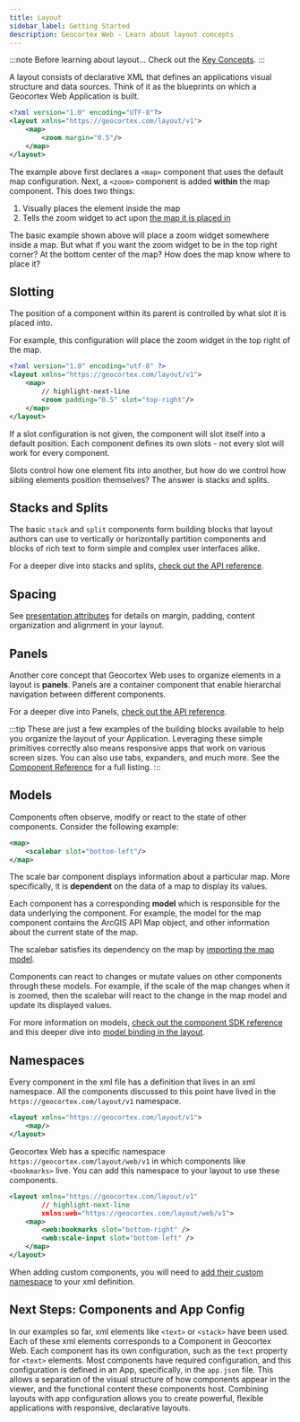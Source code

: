 ```yaml
---
title: Layout
sidebar_label: Getting Started
description: Geocortex Web - Learn about layout concepts
---
```



:::note Before learning about layout...
Check out the [Key Concepts](key-concepts.mdx).
:::

A layout consists of declarative XML that defines an applications visual structure and data sources. Think of it as the blueprints on which a Geocortex Web Application is built.

```xml
<?xml version="1.0" encoding="UTF-8"?>
<layout xmlns="https://geocortex.com/layout/v1">
    <map>
        <zoom margin="0.5"/>
    </map>
</layout>
```

The example above first declares a `<map>` component that uses the default map configuration.
Next, a `<zoom>` component is added **within** the map component. This does two things:

1. Visually places the element inside the map
2. Tells the zoom widget to act upon [the map it is placed in](configuration-advanced-model-binding.mdx)

<FollowAlongSnippet />

The basic example shown above will place a zoom widget somewhere inside a map. But what if you want the zoom widget to be in the top right corner? At the bottom center of the map? How does the map know where to place it?

## Slotting

The position of a component within its parent is controlled by what slot it is placed into.

For example, this configuration will place the zoom widget in the top right of the map.

```xml
<?xml version="1.0" encoding="utf-8" ?>
<layout xmlns="https://geocortex.com/layout/v1">
    <map>
        // highlight-next-line
        <zoom padding="0.5" slot="top-right"/>
    </map>
</layout>
```

If a slot configuration is not given, the component will slot itself into a default position. Each component defines its own slots - not every slot will work for every component.

Slots control how one element fits into another, but how do we control how sibling elements position themselves? The answer is stacks and splits.

## Stacks and Splits

The basic `stack` and `split` components form building blocks that layout authors can use to vertically or horizontally partition components and blocks of rich text to form simple and complex user interfaces alike.

For a deeper dive into stacks and splits, [check out the API reference](configuration-layout-reference.mdx#stacks-and-splits).

## Spacing

See [presentation attributes](configuration-layout-reference.mdx#presentation-attributes) for details on margin, padding, content organization and alignment in your layout.

## Panels

Another core concept that Geocortex Web uses to organize elements in a layout is **panels**.
Panels are a container component that enable hierarchal navigation between different components.

For a deeper dive into Panels, [check out the API reference](configuration-layout-reference.mdx#panels).

<!-- TODO-API - direct link to tabs and expanders -->

:::tip
These are just a few examples of the building blocks available to help you organize the layout of your Application. Leveraging these simple primitives correctly also means responsive apps that work on various screen sizes. You can also use tabs, expanders, and much more. See the [Component Reference](configuration-layout-reference.mdx#core-layout-components) for a full listing.
:::

## Models

Components often observe, modify or react to the state of other components.
Consider the following example:

```xml
<map>
    <scalebar slot="bottom-left"/>
</map>
```

The scale bar component displays information about a particular map. More specifically, it is **dependent** on the data of a map to display its values.

Each component has a corresponding **model** which is responsible for the data underlying the component. For example, the model for the map component contains the ArcGIS API Map object, and other information about the current state of the map.

The scalebar satisfies its dependency on the map by [importing the map model](sdk-components-interactions.mdx#interacting-with-components-through-models).

Components can react to changes or mutate values on other components through these models. For example, if the scale of the map changes when it is zoomed, then the scalebar will react to the change in the map model and update its displayed values.

For more information on models, [check out the component SDK reference](sdk-components-reference.mdx#models) and this deeper dive into [model binding in the layout](configuration-advanced-model-binding.mdx).

## Namespaces

Every component in the xml file has a definition that lives in an xml namespace. All the components discussed to this point have lived in the `https://geocortex.com/layout/v1` namespace.

```xml
<layout xmlns="https://geocortex.com/layout/v1">
    <map/>
</layout>
```

Geocortex Web has a specific namespace `https://geocortex.com/layout/web/v1` in which components like `<bookmarks>` live. You can add this namespace to your layout to use these components.

```xml
<layout xmlns="https://geocortex.com/layout/v1"
        // highlight-next-line
        xmlns:web="https://geocortex.com/layout/web/v1">
    <map>
        <web:bookmarks slot="bottom-right" />
        <web:scale-input slot="bottom-left" />
    </map>
</layout>
```

When adding custom components, you will need to [add their custom namespace](sdk-components-reference.mdx#components-and-layout) to your xml definition.

## Next Steps: Components and App Config

In our examples so far, xml elements like `<text>` or `<stack>` have been used. Each of these xml elements corresponds to a Component in Geocortex Web. Each component has its own configuration, such as the `text` property for `<text>` elements. Most components have required configuration, and this configuration is defined in an App, specifically, in the `app.json` file. This allows a separation of the visual structure of how components appear in the viewer, and the functional content these components host. Combining layouts with app configuration allows you to create powerful, flexible applications with responsive, declarative layouts.

<UseCaseContainer>
    <UseCaseCard
        title="App Config"
        description="Learn about app configuration and its interaction with layout"
        link={useBaseUrl("docs/web/configuration-app-config")}
    />
    <UseCaseCard
        title="Component Models"
        description="Take a deeper dive into the relationship between components and models in the layout"
        link={useBaseUrl("docs/web/configuration-advanced-model-binding")}
    />
    <UseCaseCard
        title="Core Component Reference"
        description="Learn more about core layout components like stacks and splits"
        link={useBaseUrl(
            "docs/web/configuration-layout-reference#core-layout-components"
        )}
    />
    <UseCaseCard
        title="Component Attribute Reference"
        description="See the full list of attributes available to all components"
        link={useBaseUrl("docs/web/configuration-layout-reference")}
    />
</UseCaseContainer>

